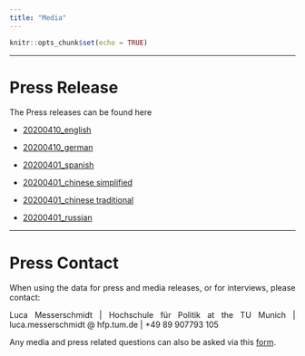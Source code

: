 ```yaml
---
title: "Media"
---
```

```r
knitr::opts_chunk$set(echo = TRUE)
```
<style>
body {
text-align: justify}
</style>

***
# Press Release {-}
The Press releases can be found here

+ [20200410_english](data/Press_release/Press_Release_20200415_en.pdf)

+ [20200410_german](data/Press_release/Press_Release_20200415_de.pdf)

<!-- + [20200401_arabic]() -->

+ [20200401_spanish](data/Press_release/Press_Release_20200415_sp.pdf)

+ [20200401_chinese simplified](data/Press_release/Press_Release_20200415_ch.pdf)

+ [20200401_chinese traditional](data/Press_release/Press_Release_20200415_ch_traditional.pdf)

+ [20200401_russian](data/Press_release/Press_Release_20200415_ru.pdf)


***
# Press Contact {-}
When using the data for press and media releases, or for interviews, please contact:

Luca Messerschmidt | Hochschule für Politik at the TU Munich | luca.messerschmidt @ hfp.tum.de | +49 89 907793 105

Any media and press related questions can also be asked via this [form](https://forms.gle/2Zc5Rrdq9J43b7NR9).



